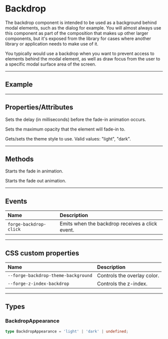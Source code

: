 
<PageSection>

# Backdrop

The backdrop component is intended to be used as a background behind modal elements, such as the dialog for example. You will
almost always use this component as part of the composition that makes up other larger components, but it's exposed from the library
for cases where another library or application needs to make use of it.

You typically would use a backdrop when you want to prevent access to elements behind the modal element, as well as draw focus from
the user to a specific modal surface area of the screen.

</PageSection>

---

<PageSection>

## Example

<LiveDemo 
dense={true} 
codeHtml={BackdropCodeHtml()} 
codeTs={BackdropCodeTs()}>
  <BackdropDemo/>
</LiveDemo>

</PageSection>

---

<PageSection>

## Properties/Attributes

<PropertyDef name="delay" type="number" defaultValue="0">

Sets the delay (in milliseconds) before the fade-in animation occurs.

</PropertyDef>

<PropertyDef name="maxOpacity" type="number" defaultValue="0.54">

Sets the maximum opacity that the element will fade-in to.

</PropertyDef>

<PropertyDef name="appearance" type="BackdropAppearance" defaultValue="undefined">

Gets/sets the theme style to use. Valid values: "light", "dark".

</PropertyDef>

</PageSection>

---

<PageSection>

## Methods

<MethodDef name="fadeIn()">

Starts the fade in animation.

</MethodDef>

<MethodDef name="fadeOut()">

Starts the fade out animation.

</MethodDef>


</PageSection>

---

<PageSection>

## Events

| Name                     | Description
| :----------------------- | :-----------------
| `forge-backdrop-click`     | Emits when the backdrop receives a click event.

</PageSection>

---

<PageSection>

## CSS custom properties

| Name                                    | Description
| :---------------------------------------| :-----------------
| `--forge-backdrop-theme-background`       | Controls the overlay color.
| `--forge-z-index-backdrop`                | Controls the z-index.

</PageSection>

---

<PageSection>

## Types

### BackdropAppearance

```ts
type BackdropAppearance = 'light' | 'dark' | undefined;
```

</PageSection>
